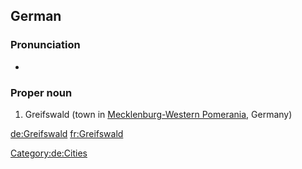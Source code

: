 ==German==
{{wikipedia}}
{{wikipedia|lang=de}}

===Pronunciation===
* {{audio|De-Greifswald.ogg|Audio|lang=de}}

===Proper noun===
{{head|de|proper noun}}

# Greifswald (town in [[Mecklenburg-Western Pomerania]], Germany)

[[Category:de:Cities]]

[[de:Greifswald]]
[[fr:Greifswald]]